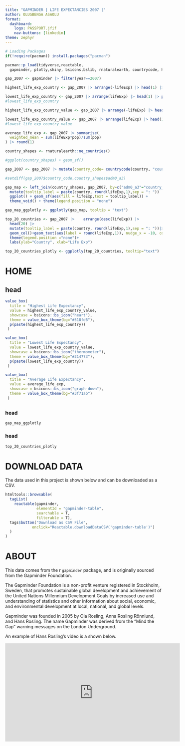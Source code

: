 ```yaml
---
title: "GAPMINDER | LIFE EXPECTANCIES 2007 |"
author: OLUGBENGA ASAOLU
format: 
  dashboard:
    logo: PASSPORT.jfif
    nav-buttons: [linkedin]
theme: zephyr
---
```


```r
# Loading Packages
if(!require(pacman)) install.packages("pacman")

pacman::p_load(tidyverse,reactable,
  gapminder, plotly,shiny, bsicons,bslib, rnaturalearth, countrycode, htmltools)
```

```r
gap_2007 <- gapminder |> filter(year==2007)
```

```r
highest_life_exp_country <- gap_2007 |> arrange(-lifeExp) |> head(1) |> pull(country)

lowest_life_exp_country <- gap_2007 |> arrange(lifeExp) |> head(1) |> pull(country)
#lowest_life_exp_country
```

```r
highest_life_exp_country_value <- gap_2007 |> arrange(-lifeExp) |> head(1) |> pull(lifeExp) |> round(1)

lowest_life_exp_country_value <- gap_2007 |> arrange(lifeExp) |> head(1) |> pull(lifeExp) |> round(1)
#lowest_life_exp_country_value

average_life_exp <- gap_2007 |> summarise(
  weighted_mean = sum(lifeExp*pop)/sum(pop)
) |> round(1)

country_shapes <- rnaturalearth::ne_countries()

#ggplot(country_shapes) + geom_sf()
```

```r
gap_2007 <- gap_2007 |> mutate(country_code= countrycode(country, "country.name","iso3c") )

#setdiff(gap_2007$country_code,country_shapes$adm0_a3)

```

```r
gap_map <- left_join(country_shapes, gap_2007, by=c("adm0_a3"="country_code")) |>
  mutate(tooltip_label = paste(country, round(lifeExp,1),sep = ": ")) |> 
  ggplot() + geom_sf(aes(fill = lifeExp,text = tooltip_label)) + 
  theme_void() + theme(legend.position = "none")

gap_map_ggplotly <- ggplotly(gap_map, tooltip = "text")
```

```r
top_20_countries <- gap_2007 |>    arrange(desc(lifeExp)) |> 
  head(20) |>
  mutate(tooltip_label = paste(country, round(lifeExp,1),sep = ": "))|> ggplot(aes(y=reorder(country, lifeExp),x=lifeExp, fill = lifeExp, text = tooltip_label))+
  geom_col()+geom_text(aes(label = round(lifeExp,1)), nudge_x = -10, color = "white")+ 
  theme(legend.position ="none")+
  labs(ylab="Country", xlab="Life Exp")
```

```r
top_20_countries_plotly <- ggplotly(top_20_countries, tooltip="text")
```




# HOME

## head {height=35%}

```r
value_box(
  title = "Highest Life Expectancy",
  value = highest_life_exp_country_value,
  showcase = bsicons::bs_icon("heart"),
  theme = value_box_theme(bg="#518fd6"),
  p(paste(highest_life_exp_country))
 )
```

```r
value_box(
  title = "Lowest Life Expectancy",
  value = lowest_life_exp_country_value,
  showcase = bsicons::bs_icon("thermometer"),
  theme = value_box_theme(bg="#214773"),
  p(paste(lowest_life_exp_country))
 )
```

```r
value_box(
  title = "Average Life Expectancy",
  value = average_life_exp,
  showcase = bsicons::bs_icon("graph-down"),
  theme = value_box_theme(bg="#3f71ab")
 )
```

## {height=65%}

### head {width=70%}
```r
gap_map_ggplotly
```

### head {width=30%}
```r
top_20_countries_plotly
```







# DOWNLOAD DATA

The data used in this project is shown below and can be downloaded as a CSV.
```r
htmltools::browsable(
  tagList(
    reactable(gapminder,
              elementId = "gapminder-table",
              searchable = T,
              filterable = T),
  tags$button("Download as CSV File",
            onclick="Reactable.downloadDataCSV('gapminder-table')")
  )
)
```


# ABOUT
This data comes from the r `gapminder` package, and is originally sourced from the Gapminder Foundation.

The Gapminder Foundation is a non-profit venture registered in Stockholm, Sweden, that promotes sustainable global development and achievement of the United Nations Millennium Development Goals by increased use and understanding of statistics and other information about social, economic, and environmental development at local, national, and global levels.

Gapminder was founded in 2005 by Ola Rosling, Anna Rosling Rönnlund, and Hans Rosling. The name Gapminder was derived from the "Mind the Gap" warning messages on the London Underground.

An example of Hans Rosling's video is a shown below.

<iframe width="560" height="315" src="https://www.youtube.com/embed/hVimVzgtD6w?si=nR3xGNOJsqAb1UlV" title="YouTube video player" frameborder="0" allow="accelerometer; autoplay; clipboard-write; encrypted-media; gyroscope; picture-in-picture; web-share" referrerpolicy="strict-origin-when-cross-origin" allowfullscreen></iframe>
